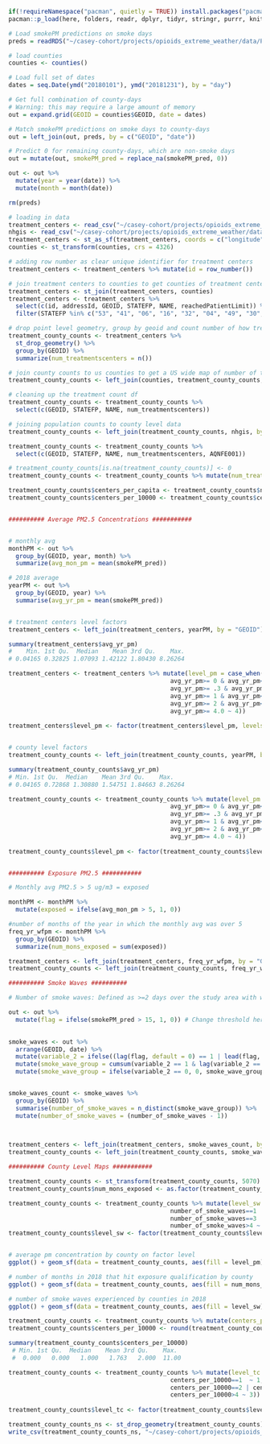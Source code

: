 
```r

if(!requireNamespace("pacman", quietly = TRUE)) install.packages("pacman")
pacman::p_load(here, folders, readr, dplyr, tidyr, stringr, purrr, knitr, snakecase, ggplot2, usmap, tidygeocoder, mapview, ggmap, sf, tigris, maptools, MetBrewer, maps, tidyverse, sp, readr, biscale, patchwork, cowplot, lubridate, data.table, zoo, viridis, RColorBrewer)

```

```r

# Load smokePM predictions on smoke days
preds = readRDS("~/casey-cohort/projects/opioids_extreme_weather/data/PM2.5/smokePM2pt5_predictions_daily_county_20060101-20201231.rds")

# load counties 
counties <- counties()

# Load full set of dates
dates = seq.Date(ymd("20180101"), ymd("20181231"), by = "day")

# Get full combination of county-days
# Warning: this may require a large amount of memory
out = expand.grid(GEOID = counties$GEOID, date = dates)

# Match smokePM predictions on smoke days to county-days
out = left_join(out, preds, by = c("GEOID", "date"))

# Predict 0 for remaining county-days, which are non-smoke days
out = mutate(out, smokePM_pred = replace_na(smokePM_pred, 0))

out <- out %>%
  mutate(year = year(date)) %>%
  mutate(month = month(date))

rm(preds)

```


```r

# loading in data
treatment_centers <- read_csv("~/casey-cohort/projects/opioids_extreme_weather/data/locator_export.csv")
nhgis <- read_csv("~/casey-cohort/projects/opioids_extreme_weather/data/nhgis0004_ds262_20225_county.csv")
treatment_centers <- st_as_sf(treatment_centers, coords = c("longitude", "latitude"), crs = 4326)
counties <- st_transform(counties, crs = 4326)

# adding row number as clear unique identifier for treatment centers 
treatment_centers <- treatment_centers %>% mutate(id = row_number())

# join treatment centers to counties to get counties of treatment centers
treatment_centers <- st_join(treatment_centers, counties)
treatment_centers <- treatment_centers %>% 
  select(c(id, addressId, GEOID, STATEFP, NAME, reachedPatientLimit)) %>% 
  filter(STATEFP %in% c("53", "41", "06", "16", "32", "04", "49", "30", "56", "08", "35"))

```


```r

# drop point level geometry, group by geoid and count number of how treatment centers per county
treatment_county_counts <- treatment_centers %>%
  st_drop_geometry() %>% 
  group_by(GEOID) %>%
  summarize(num_treatmentscenters = n())

# join county counts to us counties to get a US wide map of number of treatment centers by county 
treatment_county_counts <- left_join(counties, treatment_county_counts, by = "GEOID")

# cleaning up the treatment count df 
treatment_county_counts <- treatment_county_counts %>% 
  select(c(GEOID, STATEFP, NAME, num_treatmentscenters))

# joining population counts to county level data
treatment_county_counts <- left_join(treatment_county_counts, nhgis, by = c('GEOID' = 'TL_GEO_ID'))

treatment_county_counts <- treatment_county_counts %>% 
  select(c(GEOID, STATEFP, NAME, num_treatmentscenters, AQNFE001))

# treatment_county_counts[is.na(treatment_county_counts)] <- 0
treatment_county_counts <- treatment_county_counts %>% mutate(num_treatmentscenters = ifelse(is.na(num_treatmentscenters), 0, num_treatmentscenters))

treatment_county_counts$centers_per_capita <- treatment_county_counts$num_treatmentscenters / treatment_county_counts$AQNFE001
treatment_county_counts$centers_per_10000 <- treatment_county_counts$centers_per_capita * 10000



```


```r


########## Average PM2.5 Concentrations ###########


# monthly avg
monthPM <- out %>% 
  group_by(GEOID, year, month) %>% 
  summarize(avg_mon_pm = mean(smokePM_pred))

# 2018 average 
yearPM <- out %>%
  group_by(GEOID, year) %>%
  summarise(avg_yr_pm = mean(smokePM_pred))


# treatment centers level factors 
treatment_centers <- left_join(treatment_centers, yearPM, by = "GEOID")

summary(treatment_centers$avg_yr_pm)
#    Min. 1st Qu.  Median    Mean 3rd Qu.    Max. 
# 0.04165 0.32825 1.07093 1.42122 1.80430 8.26264 

treatment_centers <- treatment_centers %>% mutate(level_pm = case_when(
                                             avg_yr_pm>= 0 & avg_yr_pm< .3 ~ 0, 
                                             avg_yr_pm>= .3 & avg_yr_pm< 1 ~ 1,
                                             avg_yr_pm>= 1 & avg_yr_pm< 2 ~ 2,
                                             avg_yr_pm>= 2 & avg_yr_pm< 4 ~ 3,
                                             avg_yr_pm>= 4.0 ~ 4))
 
treatment_centers$level_pm <- factor(treatment_centers$level_pm, levels=c(0,1,2,3,4), labels=c("0-0.3", ".3-1", "1-2", "2-4", "4+"))


# county level factors 
treatment_county_counts <- left_join(treatment_county_counts, yearPM, by = "GEOID")

summary(treatment_county_counts$avg_yr_pm)
# Min. 1st Qu.  Median    Mean 3rd Qu.    Max. 
# 0.04165 0.72868 1.30880 1.54751 1.84663 8.26264 

treatment_county_counts <- treatment_county_counts %>% mutate(level_pm = case_when(
                                             avg_yr_pm>= 0 & avg_yr_pm< .3 ~ 0, 
                                             avg_yr_pm>= .3 & avg_yr_pm< 1 ~ 1,
                                             avg_yr_pm>= 1 & avg_yr_pm< 2 ~ 2,
                                             avg_yr_pm>= 2 & avg_yr_pm< 4 ~ 3,
                                             avg_yr_pm>= 4.0 ~ 4))
 
treatment_county_counts$level_pm <- factor(treatment_county_counts$level_pm, levels=c(0,1,2,3,4), labels=c("0-0.3", ".3-1", "1-2", "2-4", "4+"))



```


```r

########## Exposure PM2.5 ###########

# Monthly avg PM2.5 > 5 ug/m3 = exposed

monthPM <- monthPM %>% 
  mutate(exposed = ifelse(avg_mon_pm > 5, 1, 0)) 

#number of months of the year in which the monthly avg was over 5 
freq_yr_wfpm <- monthPM %>% 
  group_by(GEOID) %>% 
  summarize(num_mons_exposed = sum(exposed))

treatment_centers <- left_join(treatment_centers, freq_yr_wfpm, by = "GEOID")
treatment_county_counts <- left_join(treatment_county_counts, freq_yr_wfpm, by = "GEOID")

```



```r

########## Smoke Waves ##########

# Number of smoke waves: Defined as >=2 days over the study area with wf pm2.5 >15 ug/m3

out <- out %>% 
  mutate(flag = ifelse(smokePM_pred > 15, 1, 0)) # Change threshold here, as needed  

  
smoke_waves <- out %>% 
  arrange(GEOID, date) %>% 
  mutate(variable_2 = ifelse((lag(flag, default = 0) == 1 | lead(flag, default = 0) == 1) & flag==1, 1, 0)) %>% 
  mutate(smoke_wave_group = cumsum(variable_2 == 1 & lag(variable_2 == 0, default = FALSE))) %>% 
  mutate(smoke_wave_group = ifelse(variable_2 == 0, 0, smoke_wave_group))


smoke_waves_count <- smoke_waves %>% 
  group_by(GEOID) %>% 
  summarise(number_of_smoke_waves = n_distinct(smoke_wave_group)) %>% 
  mutate(number_of_smoke_waves = (number_of_smoke_waves - 1))


  
treatment_centers <- left_join(treatment_centers, smoke_waves_count, by = "GEOID")
treatment_county_counts <- left_join(treatment_county_counts, smoke_waves_count, by = "GEOID")

```


```r


########## County Level Maps ###########

treatment_county_counts <- st_transform(treatment_county_counts, 5070)
treatment_county_counts$num_mons_exposed <- as.factor(treatment_county_counts$num_mons_exposed)

treatment_county_counts <- treatment_county_counts %>% mutate(level_sw = case_when(number_of_smoke_waves==0 ~ 0,
                                             number_of_smoke_waves==1 | number_of_smoke_waves==2  ~ 1,
                                             number_of_smoke_waves==3 | number_of_smoke_waves==4 ~ 2,
                                             number_of_smoke_waves>4 ~ 3))
treatment_county_counts$level_sw <- factor(treatment_county_counts$level_sw, levels=c(0,1,2,3), labels=c("0", "1-2", "3-4", "4+"))


# average pm concentration by county on factor level
ggplot() + geom_sf(data = treatment_county_counts, aes(fill = level_pm)) 

# number of months in 2018 that hit exposure qualification by county
ggplot() + geom_sf(data = treatment_county_counts, aes(fill = num_mons_exposed))

# number of smoke waves experienced by counties in 2018
ggplot() + geom_sf(data = treatment_county_counts, aes(fill = level_sw))

```



```r

treatment_county_counts <- treatment_county_counts %>% mutate(centers_per_10000 = ifelse(is.na(centers_per_10000), 0, centers_per_10000))
treatment_county_counts$centers_per_10000 <- round(treatment_county_counts$centers_per_10000, digits = 0)

summary(treatment_county_counts$centers_per_10000)
 # Min. 1st Qu.  Median    Mean 3rd Qu.    Max. 
 #  0.000   0.000   1.000   1.763   2.000  11.00

treatment_county_counts <- treatment_county_counts %>% mutate(level_tc = case_when(centers_per_10000==0 ~ 0,
                                             centers_per_10000==1  ~ 1,
                                             centers_per_10000==2 | centers_per_10000==3 ~ 2,
                                             centers_per_10000>4 ~ 3))
 
treatment_county_counts$level_tc <- factor(treatment_county_counts$level_tc, levels=c(0,1,2,3), labels=c("0", "1", "2-3", "4+"))


```

```r

treatment_county_counts_ns <- st_drop_geometry(treatment_county_counts)
write_csv(treatment_county_counts_ns, "~/casey-cohort/projects/opioids_extreme_weather/data/individual_metric_dfs/wf_county_counts.csv")

```

